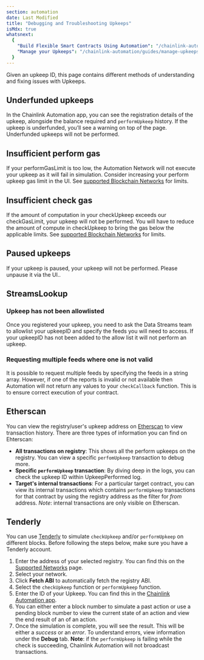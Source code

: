 ```yaml
---
section: automation
date: Last Modified
title: "Debugging and Troubleshooting Upkeeps"
isMdx: true
whatsnext:
  {
    "Build Flexible Smart Contracts Using Automation": "/chainlink-automation/guides/flexible-upkeeps",
    "Manage your Upkeeps": "/chainlink-automation/guides/manage-upkeeps",
  }
---
```



Given an upkeep ID, this page contains different methods of understanding and fixing issues with Upkeeps.

## Underfunded upkeeps

In the Chainlink Automation app, you can see the registration details of the upkeep, alongside the balance required and `performUpkeep` history. If the upkeep is underfunded, you’ll see a warning on top of the page. Underfunded upkeeps will not be performed.

<ClickToZoom src="/images/automation/debugging-ui.png" />

## Insufficient perform gas

If your performGasLimit is too low, the Automation Network will not execute your upkeep as it will fail in simulation. Consider increasing your perform upkeep gas limit in the UI. See [supported Blockchain Networks](/chainlink-automation/overview/supported-networks) for limits.

## Insufficient check gas

If the amount of computation in your checkUpkeep exceeds our checkGasLimit, your upkeep will not be performed. You will have to reduce the amount of compute in checkUpkeep to bring the gas below the applicable limits. See [supported Blockchain Networks](/chainlink-automation/overview/supported-networks) for limits.

## Paused upkeeps

If your upkeep is paused, your upkeep will not be performed. Please unpause it via the UI..

## StreamsLookup

### Upkeep has not been allowlisted

Once you registered your upkeep, you need to ask the Data Streams team to allowlist your upkeepID and specify the feeds you will need to access. If your upkeepID has not been added to the allow list it will not perform an upkeep.

### Requesting multiple feeds where one is not valid

It is possible to request multiple feeds by specifying the feeds in a string array. However, if one of the reports is invalid or not available then Automation will not return any values to your `checkCallback` function. This is to ensure correct execution of your contract.

## Etherscan

You can view the registry/user's upkeep address on [Etherscan](https://etherscan.io/) to view transaction history. There are three types of information you can find on Ehterscan:

- **All transactions on registry**: This shows all the perform upkeeps on the registry. You can view a specific `perfomUpkeep` transaction to debug more.
- **Specific `performUpkeep` transaction**: By diving deep in the logs, you can check the upkeep ID within UpkeepPerformed log.
- **Target's internal transactions**: For a particular target contract, you can view its internal transactions which contains `performUpkeep` transactions for that contract by using the registry address as the filter for _from_ address. _Note_: internal transactions are only visible on Etherscan.

## Tenderly

You can use [Tenderly](https://tenderly.co/) to simulate `checkUpkeep` and/or `performUpkeep` on different blocks. Before following the steps below, make sure you have a Tenderly account.

1. Enter the address of your selected registry. You can find this on the [Supported Networks](/chainlink-automation/overview/supported-networks) page.
1. Select your network.
1. Click **Fetch ABI** to automatically fetch the registry ABI.
1. Select the `checkUpkeep` function or `performUpkeep` function.
1. Enter the ID of your Upkeep. You can find this in the [Chainlink Automation app](https://automation.chain.link/).
1. You can either enter a block number to simulate a past action or use a pending block number to view the current state of an action and view the end result of an of an action.
1. Once the simulation is complete, you will see the result. This will be either a _success_ or an _error_. To understand errors, view information under the **Debug** tab. **Note**: if the `performUpkeep` is failing while the check is succeeding, Chainlink Automation will not broadcast transactions.
